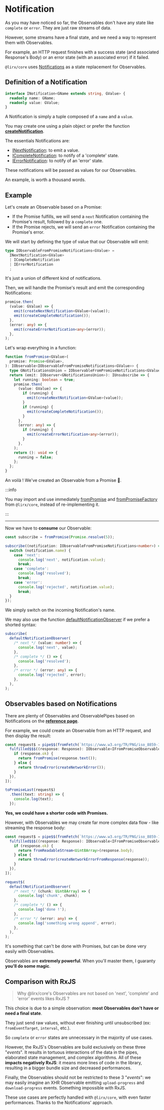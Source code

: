 # Notification

As you may have noticed so far, the Observables don't have any state like `complete` or `error`.
They are just raw streams of data.

However, some streams have a final state, and we need a way to represent them with Observables.

For example, an HTTP request finishes with a success state (and associated Response's Body)
or an error state (with an associated error) if it failed.

`@lirx/core` uses [Notifications](/docs/reference/notification/) as a state replacement for Observables.

## Definition of a Notification

```ts
interface INotification<GName extends string, GValue> {
  readonly name: GName;
  readonly value: GValue;
}
```

A Notification is simply a tuple composed of a `name` and a `value`.

You may create one using a plain object or prefer the function **[createNotification](/docs/reference/create-notification/)**.

The essentials Notifications are:

- [INextNotification](/docs/reference/next-notification/): to emit a value.
- [ICompleteNotification](/docs/reference/complete-notification/): to notify of a 'complete' state.
- [IErrorNotification](/docs/reference/error-notification/): to notify of an 'error' state.

These notifications will be passed as values for our Observables.

An example, is worth a thousand words.

## Example

Let's create an Observable based on a Promise:

- If the Promise fulfills, we will send a `next` Notification containing the Promise's result,
followed by a `complete` one.
- If the Promise rejects,  we will send an `error` Notification containing the Promise's error.


We will start by defining the type of value that our Observable will emit:

```ts
type IObservableFromPromiseNotifications<GValue> =
  INextNotification<GValue>
  | ICompleteNotification
  | IErrorNotification
  ;
```

It's just a union of different kind of notifications.

Then, we will handle the Promise's result and emit the corresponding Notifications:

```ts
promise.then(
  (value: GValue) => {
    emit(createNextNotification<GValue>(value));
    emit(createCompleteNotification());
  },
  (error: any) => {
    emit(createErrorNotification<any>(error));
  },
);
```

Let's wrap everything in a function:

```ts
function fromPromise<GValue>(
  promise: Promise<GValue>,
): IObservable<IObservableFromPromiseNotifications<GValue>> {
  type GNotificationsUnion = IObservableFromPromiseNotifications<GValue>;
  return (emit: IObserver<GNotificationsUnion>): IUnsubscribe => {
    let running: boolean = true;
    promise.then(
      (value: GValue) => {
        if (running) {
          emit(createNextNotification<GValue>(value));
        }
        if (running) {
          emit(createCompleteNotification());
        }
      },
      (error: any) => {
        if (running) {
          emit(createErrorNotification<any>(error));
        }
      },
    );
    return (): void => {
      running = false;
    };
  };
}
```

An voilà ! We've created an Observable from a Promise 🎊.

:::info

You may import and use immediately [fromPromise](/docs/reference/from-promise/) and [fromPromiseFactory](/docs/reference/from-promise-factory/)
from `@lirx/core`, instead of re-implementing it.

:::

---

Now we have to **consume** our Observable:

```ts
const subscribe = fromPromise(Promise.resolve(5));

subscribe((notification: IObservableFromPromiseNotifications<number>) => {
  switch (notification.name) {
    case 'next':
      console.log('next', notification.value);
      break;
    case 'complete':
      console.log('resolved');
      break;
    case 'error':
      console.log('rejected', notification.value);
      break;
  }
});
```

We simply switch on the incoming Notification's name.

We may also use the function [defaultNotificationObserver](/docs/reference/default-notification-observer/) if we prefer a shorted syntax:

```ts
subscribe(
  defaultNotificationObserver(
    /* next */ (value: number) => {
      console.log('next', value);
    },
    /* complete */ () => {
      console.log('resolved');
    },
    /* error */ (error: any) => {
      console.log('rejected', error);
    },
  ),
);
```

## Observables based on Notifications

There are plenty of Observables and ObservablePipes based on Notifications on the **[reference page](/docs/tags/notification/)**.


For example, we could create an Observable from an HTTP request, and then display the result:

```ts
const request$ = pipe$$(fromFetch(`https://www.w3.org/TR/PNG/iso_8859-1.txt`), [
  fulfilled$$$((response: Response): IObservable<IFromPromiseObservableNotifications<string>> => {
    if (response.ok) {
      return fromPromise(response.text());
    } else {
      return throwError(createNetworkError());
    }
  }),
]);

toPromiseLast(request$)
  .then((text: string) => {
    console.log(text);
  });
```

**Yes, we could have a shorter code with Promises.**

However, with Observables we may create far more complex data flow - like streaming the response body:

```ts
const request$ = pipe$$(fromFetch(`https://www.w3.org/TR/PNG/iso_8859-1.txt`), [
  fulfilled$$$((response: Response): IObservable<IFromPromiseObservableNotifications<string>> => {
    if (response.ok) {
      return fromReadableStream<Uint8Array>(response.body);
    } else {
      return throwError(createNetworkErrorFromResponse(response));
    }
  }),
]);
```

```ts
request$(
  defaultNotificationObserver(
    /* next */ (chunk: Uint8Array) => {
      console.log('chunk', chunk);
    },
    /* complete */ () => {
      console.log('done !');
    },
    /* error */ (error: any) => {
      console.log('something wrong append', error);
    },
  ),
);
```

It's something that can't be done with Promises, but can be done very easily with Observables.

Observables are **extremely powerful**. When you'll master them, I guaranty **you'll do some magic**.

## Comparison with RxJS

> Why @lirx/core's Observables are not based on 'next', 'complete' and 'error' events likes RxJS ?

This choice is due to a simple observation: **most Observables don't have or need a final state**.

They just send raw values, without ever finishing until unsubscribed (ex: `fromEventTarget`, `interval`, etc.).

So `complete` or `error` states are unnecessary in the majority of use cases.

However, the RxJS's Observables are build exclusively on these three "*events*".
It results in tortuous interactions of the data in the pipes,
elaborated state management, and complex algorithms.
All of these **impacts negatively RxJS**: it means more lines of code in the library,
resulting in a bigger bundle size and decreased performances.

Finally, the Observables should not be restricted to these 3 "*events*": we may easily imagine an XHR
Observable emitting `upload-progress` and `download-progress` events. Something impossible with RxJS.

These use cases are perfectly handled with `@lirx/core`, with even faster performances.
Thanks to the Notifications' approach.
